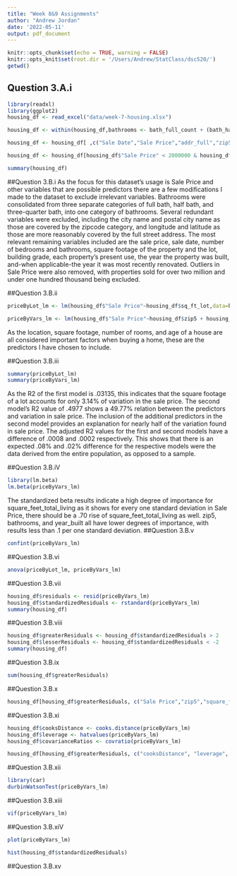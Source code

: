 ---
title: "Week 8&9 Assignments"
author: "Andrew Jordan"
date: '2022-05-11'
output: pdf_document
---

```{r setup, include=FALSE}
knitr::opts_chunk$set(echo = TRUE, warning = FALSE)
knitr::opts_knit$set(root.dir = '/Users/Andrew/StatClass/dsc520/')
getwd()
```

## Question 3.A.i
```{r}
library(readxl)
library(ggplot2)
housing_df <- read_excel("data/week-7-housing.xlsx")

housing_df <- within(housing_df,bathrooms <- bath_full_count + (bath_half_count*.5) + (bath_3qtr_count*.75))

housing_df <- housing_df[ ,c("Sale Date","Sale Price","addr_full","zip5","square_feet_total_living","bedrooms","bathrooms","year_built","year_renovated","sq_ft_lot","building_grade","present_use")]

housing_df <- housing_df[housing_df$"Sale Price" < 2000000 & housing_df$"Sale Price" > 99999,]

summary(housing_df)
```
##Question 3.B.i
As the focus for this dataset's usage is Sale Price and other variables that are possible predictors there are a few modifications I made to the dataset to exclude irrelevant variables.
Bathrooms were consolidated from three separate categories of full bath, half bath, and three-quarter bath, into one category of bathrooms. Several redundant variables were excluded,
including the city name and postal city name as those are covered by the zipcode category, and longitude and latitude as those are more reasonably covered by the full street address.
The most relevant remaining variables included are the sale price, sale date, number of bedrooms and bathrooms, square footage of the property and the lot, building grade, each property's
present use, the year the property was built, and-when applicable-the year it was most recently renovated. Outliers in Sale Price were also removed, with properties sold for over 
two million and under one hundred thousand being excluded. 

##Question 3.B.ii
```{r}
priceByLot_lm <- lm(housing_df$"Sale Price"~housing_df$sq_ft_lot,data=housing_df)

priceByVars_lm <- lm(housing_df$"Sale Price"~housing_df$zip5 + housing_df$bedrooms + housing_df$bathrooms + housing_df$year_built + housing_df$square_feet_total_living,data=housing_df)
```
As the location, square footage, number of rooms, and age of a house are all considered important factors when buying a home, these are the predictors I have chosen to include. 

##Question 3.B.iii
```{r}
summary(priceByLot_lm)
summary(priceByVars_lm)
```
As the R2 of the first model is .03135, this indicates that the square footage of a lot accounts for only 3.14% of variation in the sale price. The second model's R2 value of .4977 shows a 49.77% relation between the predictors and variation in sale price. The inclusion of the additional predictors in the second model provides an explanation for nearly half of the variation found in sale price. The adjusted R2 values for the first and second models have a difference of .0008 and .0002 respectively. This shows that there is an expected .08% and .02% difference for the respective models were the data derived from the entire population, as opposed to a sample.

##Question 3.B.iV
```{r}
library(lm.beta)
lm.beta(priceByVars_lm)
```
The standardized beta results indicate a high degree of importance for square_feet_total_living as it shows for every one standard deviation in Sale Price, there should be a .70 rise of square_feet_total_living as well. zip5, bathrooms, and year_built all have lower degrees of importance, with results less than .1 per one standard deviation.
##Question 3.B.v
```{r}
confint(priceByVars_lm)
```

##Question 3.B.vi
```{r}
anova(priceByLot_lm, priceByVars_lm)
```

##Question 3.B.vii
```{r}
housing_df$residuals <- resid(priceByVars_lm)
housing_df$standardizedResiduals <- rstandard(priceByVars_lm)
summary(housing_df)
```
##Question 3.B.viii
```{r}
housing_df$greaterResiduals <- housing_df$standardizedResiduals > 2
housing_df$lesserResiduals <- housing_df$standardizedResiduals < -2
summary(housing_df)
```
##Question 3.B.ix
```{r}
sum(housing_df$greaterResiduals)
```
##Question 3.B.x
```{r}
housing_df[housing_df$greaterResiduals, c("Sale Price","zip5","square_feet_total_living","bedrooms","bathrooms")]
```
##Question 3.B.xi
```{r}
housing_df$cooksDistance <- cooks.distance(priceByVars_lm)
housing_df$leverage <- hatvalues(priceByVars_lm)
housing_df$covarianceRatios <- covratio(priceByVars_lm)

housing_df[housing_df$greaterResiduals, c("cooksDistance", "leverage", "covarianceRatios")]
```
##Question 3.B.xii
```{r}
library(car)
durbinWatsonTest(priceByVars_lm)
```
##Question 3.B.xiii
```{r}
vif(priceByVars_lm)
```
##Question 3.B.xiV
```{r}
plot(priceByVars_lm)
```
```{r}
hist(housing_df$standardizedResiduals)
```

##Question 3.B.xv
